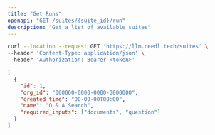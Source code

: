 ```yaml
---
title: "Get Runs"
openapi: "GET /suites/{suite_id}/run"
description: "Get a list of available suites"
---
```


<RequestExample>

```bash Example Request
curl --location --request GET 'https://llm.needl.tech/suites' \
--header 'Content-Type: application/json' \
--header 'Authorization: Bearer <token>'
```

</RequestExample>

<ResponseExample>

```json Response
[
  {
    "id": 1,
    "org_id": "000000-0000-0000-0000000",
    "created_time": "00-00-00T00:00",
    "name": "Q & A Search",
    "required_inputs": ["documents", "question"]
  }
]
```

</ResponseExample>
